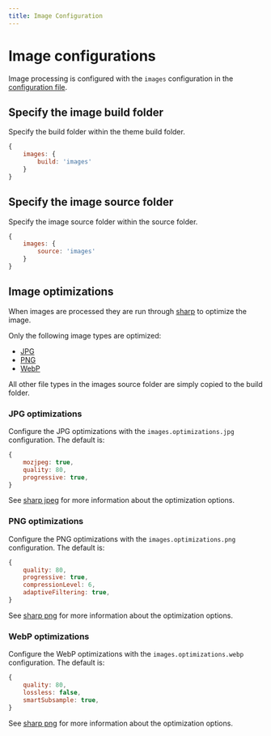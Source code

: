 ```yaml
---
title: Image Configuration
---
```


# Image configurations

Image processing is configured with the `images` configuration in the [configuration file](/configuration/).

## Specify the image build folder

Specify the build folder within the theme build folder.

```js
{
    images: {
        build: 'images'
    }
}
```

## Specify the image source folder

Specify the image source folder within the source folder.

```js
{
    images: {
        source: 'images'
    }
}
```

## Image optimizations

When images are processed they are run through [sharp](https://sharp.pixelplumbing.com/) to optimize the image.

Only the following image types are optimized:

- [JPG](#jpg-optimizations)
- [PNG](#png-optimizations)
- [WebP](#webp-optimizations)

All other file types in the images source folder are simply copied to the build folder.

### JPG optimizations

Configure the JPG optimizations with the `images.optimizations.jpg` configuration. The default is:

```js
{
    mozjpeg: true,
    quality: 80,
    progressive: true,
}
```

See [sharp jpeg](https://sharp.pixelplumbing.com/api-output#jpeg) for more information about the optimization options.

### PNG optimizations

Configure the PNG optimizations with the `images.optimizations.png` configuration. The default is:

```js
{
    quality: 80,
    progressive: true,
    compressionLevel: 6,
    adaptiveFiltering: true,
}
```

See [sharp png](https://sharp.pixelplumbing.com/api-output#png) for more information about the optimization options.

### WebP optimizations

Configure the WebP optimizations with the `images.optimizations.webp` configuration. The default is:

```js
{
    quality: 80,
    lossless: false,
    smartSubsample: true,
}
```

See [sharp png](https://sharp.pixelplumbing.com/api-output#webp) for more information about the optimization options.
